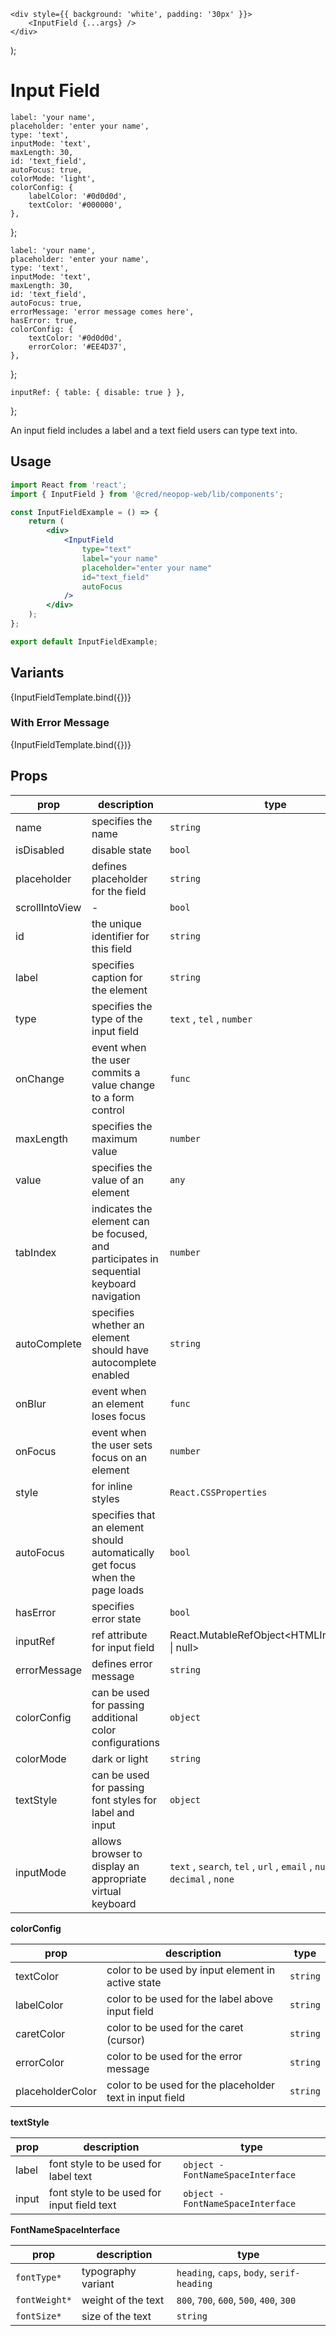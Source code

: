 
<Meta title="Components/InputField" component={InputField} />

    <div style={{ background: 'white', padding: '30px' }}>
        <InputField {...args} />
    </div>
);

# Input Field

    label: 'your name',
    placeholder: 'enter your name',
    type: 'text',
    inputMode: 'text',
    maxLength: 30,
    id: 'text_field',
    autoFocus: true,
    colorMode: 'light',
    colorConfig: {
        labelColor: '#0d0d0d',
        textColor: '#000000',
    },
};

    label: 'your name',
    placeholder: 'enter your name',
    type: 'text',
    inputMode: 'text',
    maxLength: 30,
    id: 'text_field',
    autoFocus: true,
    errorMessage: 'error message comes here',
    hasError: true,
    colorConfig: {
        textColor: '#0d0d0d',
        errorColor: '#EE4D37',
    },
};

    inputRef: { table: { disable: true } },
};

An input field includes a label and a text field users can type text into.

## Usage

```jsx
import React from 'react';
import { InputField } from '@cred/neopop-web/lib/components';

const InputFieldExample = () => {
    return (
        <div>
            <InputField
                type="text"
                label="your name"
                placeholder="enter your name"
                id="text_field"
                autoFocus
            />
        </div>
    );
};

export default InputFieldExample;
```

## Variants

<Canvas>
    <Story name="InputField" args={{ ...inputArgTypes }} argTypes={disabledPropsInControl}>
        {InputFieldTemplate.bind({})}
    </Story>
</Canvas>

### With Error Message

<Canvas>
    <Story
        name="InputWarningField"
        args={{ ...inputWarningArgTypes }}
        argTypes={disabledPropsInControl}
    >
        {InputFieldTemplate.bind({})}
    </Story>
</Canvas>

## Props

<div style={{overflowX: 'auto'}}>

| prop           | description                                                                              | type                                                                        |
| -------------- | ---------------------------------------------------------------------------------------- | --------------------------------------------------------------------------- |
| name           | specifies the name                                                                       | `string`                                                                    |
| isDisabled     | disable state                                                                            | `bool`                                                                      |
| placeholder    | defines placeholder for the field                                                        | `string`                                                                    |
| scrollIntoView | -                                                                                        | `bool`                                                                      |
| id             | the unique identifier for this field                                                     | `string`                                                                    |
| label          | specifies caption for the element                                                        | `string`                                                                    |
| type           | specifies the type of the input field                                                    | `text` , `tel` , `number`                                                   |
| onChange       | event when the user commits a value change to a form control                             | `func`                                                                      |
| maxLength      | specifies the maximum value                                                              | `number`                                                                    |
| value          | specifies the value of an element                                                        | `any`                                                                       |
| tabIndex       | indicates the element can be focused, and participates in sequential keyboard navigation | `number`                                                                    |
| autoComplete   | specifies whether an element should have autocomplete enabled                            | `string`                                                                    |
| onBlur         | event when an element loses focus                                                        | `func`                                                                      |
| onFocus        | event when the user sets focus on an element                                             | `number`                                                                    |
| style          | for inline styles                                                                        | `React.CSSProperties`                                                       |
| autoFocus      | specifies that an element should automatically get focus when the page loads             | `bool`                                                                      |
| hasError       | specifies error state                                                                    | `bool`                                                                      |
| inputRef       | ref attribute for input field                                                            | React.MutableRefObject<HTMLInputElement &vert; null>                        |
| errorMessage   | defines error message                                                                    | `string`                                                                    |
| colorConfig    | can be used for passing additional color configurations                                  | `object`                                                                    |
| colorMode      | dark or light                                                                            | `string`                                                                    |
| textStyle      | can be used for passing font styles for label and input                                  | `object`                                                                    |
| inputMode      | allows browser to display an appropriate virtual keyboard                                | `text` , `search`, `tel` , `url` , `email` , `numeric` , `decimal` , `none` |

</div>

**colorConfig**

<div style={{overflowX: 'auto'}}>

| prop             | description                                              | type     |
| ---------------- | -------------------------------------------------------- | -------- |
| textColor        | color to be used by input element in active state        | `string` |
| labelColor       | color to be used for the label above input field         | `string` |
| caretColor       | color to be used for the caret (cursor)                  | `string` |
| errorColor       | color to be used for the error message                   | `string` |
| placeholderColor | color to be used for the placeholder text in input field | `string` |

</div>

**textStyle**

<div style={{overflowX: 'auto'}}>

| prop  | description                                | type                              |
| ----- | ------------------------------------------ | --------------------------------- |
| label | font style to be used for label text       | `object - FontNameSpaceInterface` |
| input | font style to be used for input field text | `object - FontNameSpaceInterface` |

</div>

**FontNameSpaceInterface**

<div style={{overflowX: 'auto'}}>

| prop            | description        | type                                       |
| --------------- | ------------------ | ------------------------------------------ |
| `fontType*`     | typography variant | `heading`, `caps`, `body`, `serif-heading` |
| `fontWeight*`   | weight of the text | `800`, `700`, `600`, `500`, `400`, `300`   |
| `fontSize*`     | size of the text   | `string`                                   |

</div>
